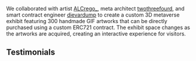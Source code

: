 
<Twitter userId="ALCrego_" tweetId="1485001774582882305" />

We collaborated with artist [ALCrego\_](https://twitter.com/ALCrego_), meta architect [twothreefourd](https://twitter.com/twothreefourd), and smart contract engineer [dievardump](https://twitter.com/twothreefourd) to create a custom 3D metaverse exhibit featuring 300 handmade GIF artworks that can be directly purchased using a custom ERC721 contract. The exhibit space changes as the artworks are acquired, creating an interactive experience for visitors.

<YouTube videoId="0wFJpSaNKBY" />

## Testimonials

<Twitter userId="Razzvan0" tweetId="1485810381557841926" />
<Twitter userId="0xHYVE" tweetId="1486776858209402881" />
<Twitter userId="Frank_Moth" tweetId="1490364446610534401" />
<Twitter userId="nanimalisimo" tweetId="1486557999170834434" />
<Twitter userId="shotbyadii" tweetId="1486012981293219840" />
<Twitter userId="inxzair" tweetId="1491749911393718274" />
<Twitter userId="untitledxyz_" tweetId="1512181535293771782" />
<Twitter userId="twothreefourd" tweetId="1490242868761485312" />
<Twitter userId="MetageistVR" tweetId="1485237805638983685" />
<Twitter userId="Paddy_Stash" tweetId="1484988482061799434" />

